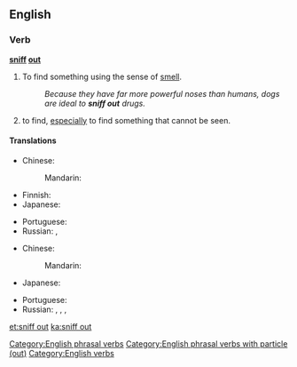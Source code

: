 ==English==

===Verb===
'''[[sniff]] [[out]]'''

# To find something using the sense of [[smell]].
#: ''Because they have far more powerful noses than humans, dogs are ideal to '''sniff out''' drugs.''
# {{context|idiomatic|lang=en}} to find, [[especially]] to find something that cannot be seen.

====Translations====
{{trans-top|find something using smell}}
* Chinese:
*: Mandarin: {{t|cmn|嗅出|tr=xiùchū|sc=Hani}}
* Finnish: {{t|fi|nuuskia}}
* Japanese: {{t|ja|嗅ぎ付ける|tr=かぎつける, kagitsukeru|sc=Jpan}}
{{trans-mid}}
* Portuguese: {{t+|pt|farejar}}
* Russian: {{t|ru|вынюхивать|impf|tr=vynjúxivat'|sc=Cyrl}}, {{t+|ru|вынюхать|pf|tr=výnjuxat'|sc=Cyrl}}
{{trans-bottom}}

{{trans-top|find}}
* Chinese:
*: Mandarin: {{t+|cmn|找出|tr=zhǎochū|sc=Hani}}
* Japanese: {{t|ja|嗅ぎ付ける|tr=かぎつける, kagitsukeru|sc=Jpan}}
{{trans-mid}}
* Portuguese: {{t+|pt|farejar}}
* Russian: {{t|ru|вынюхивать|impf|tr=vynjúxivat'|sc=Cyrl}}, {{t+|ru|вынюхать|pf|tr=výnjuxat'|sc=Cyrl}}, {{t|ru|разнюхивать|impf|tr=raznjúxivat'|sc=Cyrl}}, {{t+|ru|разнюхать|pf|tr=raznjúxat'|sc=Cyrl}}
{{trans-bottom}}

[[Category:English phrasal verbs]]
[[Category:English phrasal verbs with particle (out)]]
[[Category:English verbs]]

[[et:sniff out]]
[[ka:sniff out]]